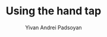 ---
title: Using the hand tap
datePublished: 2025-02-01
dateUpdated: 
category: Machining
author: 
  - Yivan Andrei Padsoyan
checker: 
---